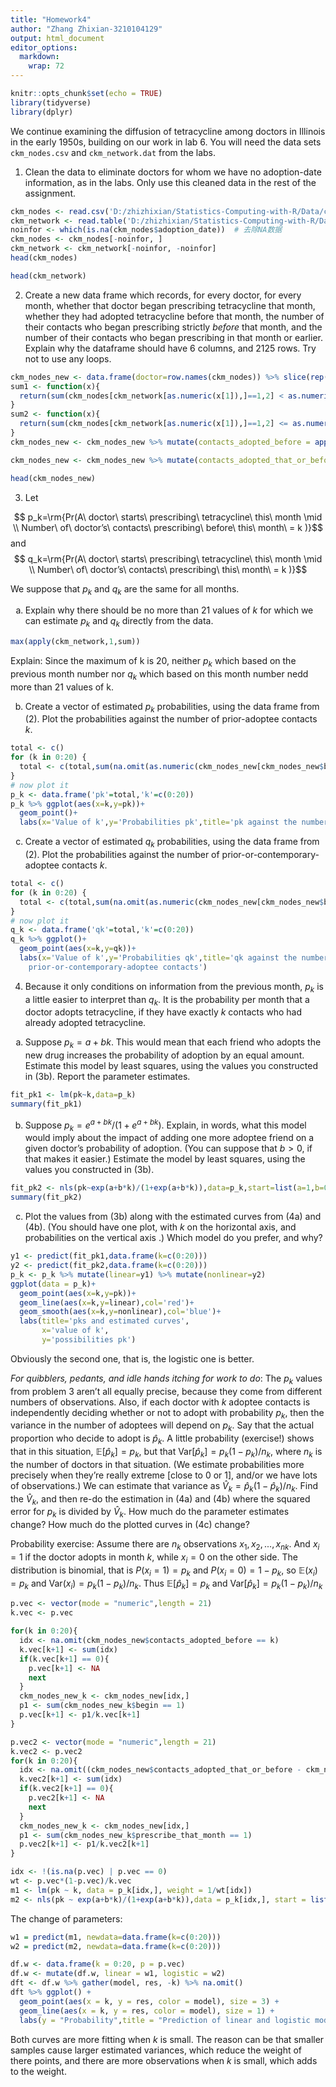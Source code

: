 ```yaml
---
title: "Homework4"
author: "Zhang Zhixian-3210104129"
output: html_document
editor_options: 
  markdown: 
    wrap: 72
---
```


```r
knitr::opts_chunk$set(echo = TRUE)
library(tidyverse)
library(dplyr)
```

We continue examining the diffusion of tetracycline among doctors in Illinois in the early 1950s, building on our work in lab 6.  You will need the data sets `ckm_nodes.csv` and `ckm_network.dat` from the labs.


1. Clean the data to eliminate doctors for whom we have no adoption-date information, as in the labs. Only use this cleaned data in the rest of the assignment.

```r
ckm_nodes <- read.csv('D:/zhizhixian/Statistics-Computing-with-R/Data/ckm_nodes.csv')
ckm_network <- read.table('D:/zhizhixian/Statistics-Computing-with-R/Data/ckm_network.dat')
noinfor <- which(is.na(ckm_nodes$adoption_date))  # 去除NA数据
ckm_nodes <- ckm_nodes[-noinfor, ]
ckm_network <- ckm_network[-noinfor, -noinfor]
head(ckm_nodes)
```

```r
head(ckm_network)
```

2. Create a new data frame which records, for every doctor, for every month, whether that doctor began prescribing tetracycline that month, whether they had adopted tetracycline before that month, the number of their contacts who began prescribing strictly _before_ that month, and the number of their contacts who began prescribing in that month or earlier.  Explain why the dataframe should have 6 columns, and 2125 rows.  Try not to use any loops.
```r
ckm_nodes_new <- data.frame(doctor=row.names(ckm_nodes)) %>% slice(rep(1:n(),each=17)) %>% mutate(month=rep(1:17,length.out=n())) %>% mutate(begin = as.numeric(ckm_nodes[doctor,2]==month)) %>% mutate(adopted_before = as.numeric(ckm_nodes[doctor,2]< month))
sum1 <- function(x){
  return(sum(ckm_nodes[ckm_network[as.numeric(x[1]),]==1,2] < as.numeric(x[2])))
}
sum2 <- function(x){
  return(sum(ckm_nodes[ckm_network[as.numeric(x[1]),]==1,2] <= as.numeric(x[2])))
}
ckm_nodes_new <- ckm_nodes_new %>% mutate(contacts_adopted_before = apply(ckm_nodes_new,1,sum1))

ckm_nodes_new <- ckm_nodes_new %>% mutate(contacts_adopted_that_or_before = apply(ckm_nodes_new,1,sum2))

head(ckm_nodes_new)
```

3.  Let

$$ p_k=\rm{Pr(A\ doctor\ starts\ prescribing\ tetracycline\ this\ month \mid 
    \\
    Number\ of\ doctor’s\ contacts\ prescribing\ before\ this\ month\ = k )}$$ 
and
$$ q_k=\rm{Pr(A\ doctor\ starts\ prescribing\ tetracycline\ this\ month \mid 
    \\
    Number\ of\ doctor’s\ contacts\ prescribing\ this\ month\ = k )}$$

We suppose that $p_k$ and $q_k$ are the same for all months.

a.  Explain why there should be no more than 21 values of $k$ for which we can estimate $p_k$ and $q_k$ directly from the data.
```r
max(apply(ckm_network,1,sum))
```
Explain:
Since the maximum of k is 20, neither $p_k$ which based on the previous month number nor $q_k$ which based on this month number nedd more than 21 values of k.


b.  Create a vector of estimated $p_k$ probabilities, using the data frame from (2). Plot the probabilities against the number of prior-adoptee contacts $k$.
```r
total <- c()
for (k in 0:20) {
  total <- c(total,sum(na.omit(as.numeric(ckm_nodes_new[ckm_nodes_new$begin==1,]$contacts_adopted_before==k)))/sum(na.omit(as.numeric(ckm_nodes_new$contacts_adopted_before==k))))
}
# now plot it
p_k <- data.frame('pk'=total,'k'=c(0:20))
p_k %>% ggplot(aes(x=k,y=pk))+
  geom_point()+
  labs(x='Value of k',y='Probabilities pk',title='pk against the number of prior-adoptee contacts')

```

c.  Create a vector of estimated $q_k$ probabilities, using the data frame from (2). Plot the probabilities against the number of prior-or-contemporary-adoptee contacts $k$.
```r
total <- c()
for (k in 0:20) {
  total <- c(total,sum(na.omit(as.numeric(ckm_nodes_new[ckm_nodes_new$begin==1,]$contacts_adopted_that_or_before==k)))/sum(na.omit(as.numeric(ckm_nodes_new$contacts_adopted_before==k))))
}
# now plot it
q_k <- data.frame('qk'=total,'k'=c(0:20))
q_k %>% ggplot()+
  geom_point(aes(x=k,y=qk))+
  labs(x='Value of k',y='Probabilities qk',title='qk against the number of
    prior-or-contemporary-adoptee contacts')

```

4.  Because it only conditions on information from the previous month, $p_k$ is a little easier to interpret than $q_k$. It is the probability per month that a doctor adopts tetracycline, if they have exactly $k$ contacts who had already adopted tetracycline.

a. Suppose $p_k = a + bk$. This would mean that each friend who adopts the new drug increases the probability of adoption by an equal amount. Estimate this model by least squares, using the values you constructed in (3b). Report the parameter estimates.
```r
fit_pk1 <- lm(pk~k,data=p_k)
summary(fit_pk1)
```

b.  Suppose $p_k = e^{a+bk}/(1 + e^{a+bk})$. Explain, in words, what this model would imply about the impact of adding one more adoptee friend on a given doctor's probability of adoption. (You can suppose that $b > 0$, if that makes it easier.) Estimate the model by least squares, using the values you constructed in (3b).
```r
fit_pk2 <- nls(pk~exp(a+b*k)/(1+exp(a+b*k)),data=p_k,start=list(a=1,b=0.5))
summary(fit_pk2)
```
    
c.  Plot the values from (3b) along with the estimated curves from (4a) and (4b). (You should have one plot, with $k$ on the horizontal axis, and probabilities on the vertical axis .) Which model do you prefer, and why?
```r
y1 <- predict(fit_pk1,data.frame(k=c(0:20)))
y2 <- predict(fit_pk2,data.frame(k=c(0:20)))
p_k <- p_k %>% mutate(linear=y1) %>% mutate(nonlinear=y2)
ggplot(data = p_k)+
  geom_point(aes(x=k,y=pk))+
  geom_line(aes(x=k,y=linear),col='red')+
  geom_smooth(aes(x=k,y=nonlinear),col='blue')+
  labs(title='pks and estimated curves',
       x='value of k',
       y='possibilities pk')
```
Obviously the second one, that is, the logistic one is better.
    
    
_For quibblers, pedants, and idle hands itching for work to do_: The $p_k$ values from problem 3 aren't all equally precise, because they come from different numbers of observations.  Also, if each doctor with $k$ adoptee contacts is independently deciding whether or not to adopt with probability $p_k$, then the variance in the number of adoptees will depend on $p_k$.  Say that the actual proportion who decide to adopt is $\hat{p}_k$.  A little probability (exercise!) shows that in this situation, $\mathbb{E}[\hat{p}_k] = p_k$, but that $\mathrm{Var}[\hat{p}_k] = p_k(1-p_k)/n_k$, where $n_k$ is the number of doctors in that situation.  (We estimate probabilities more precisely when they're really extreme [close to 0 or 1], and/or we have lots of observations.)  We can estimate that variance as $\hat{V}_k = \hat{p}_k(1-\hat{p}_k)/n_k$.  Find the $\hat{V}_k$, and then re-do the estimation in (4a) and (4b) where the squared error for $p_k$ is divided by $\hat{V}_k$.  How much do the parameter estimates change?  How much do the plotted curves in (4c) change?

Probability exercise:
Assume there are $n_k$ observations $x_1,x_2,...,x_{nk}$. And $x_i=1$ if the doctor adopts in month $k$, while $x_i=0$ on the other side. The distribution is binomial, that is $P(x_i=1)=p_k$ and $P(x_i=0)=1-p_k$, so $\mathbb{E}(x_i) = p_k$ and $\mathrm{Var}(x_i) = p_k(1-p_k)/n_k$. Thus $\mathbb{E}[\hat{p}_k] = p_k$ and $\mathrm{Var}[\hat{p}_k] = p_k(1-p_k)/n_k$

```r
p.vec <- vector(mode = "numeric",length = 21)
k.vec <- p.vec

for(k in 0:20){
  idx <- na.omit(ckm_nodes_new$contacts_adopted_before == k)
  k.vec[k+1] <- sum(idx)
  if(k.vec[k+1] == 0){
    p.vec[k+1] <- NA
    next
  }
  ckm_nodes_new_k <- ckm_nodes_new[idx,]
  p1 <- sum(ckm_nodes_new_k$begin == 1)
  p.vec[k+1] <- p1/k.vec[k+1]
}

p.vec2 <- vector(mode = "numeric",length = 21)
k.vec2 <- p.vec2
for(k in 0:20){
  idx <- na.omit((ckm_nodes_new$contacts_adopted_that_or_before - ckm_nodes_new$contacts_adopted_that_or_before) == k)
  k.vec2[k+1] <- sum(idx)
  if(k.vec2[k+1] == 0){
    p.vec2[k+1] <- NA
    next
  }
  ckm_nodes_new_k <- ckm_nodes_new[idx,]
  p1 <- sum(ckm_nodes_new_k$prescribe_that_month == 1)
  p.vec2[k+1] <- p1/k.vec2[k+1]
}

```

```r
idx <- !(is.na(p.vec) | p.vec == 0)
wt <- p.vec*(1-p.vec)/k.vec
m1 <- lm(pk ~ k, data = p_k[idx,], weight = 1/wt[idx])
m2 <- nls(pk ~ exp(a+b*k)/(1+exp(a+b*k)),data = p_k[idx,], start = list(a = 0, b = -0.2), weight = 1/wt[idx])

```

The change of parameters:

```r
w1 = predict(m1, newdata=data.frame(k=c(0:20)))
w2 = predict(m2, newdata=data.frame(k=c(0:20)))

df.w <- data.frame(k = 0:20, p = p.vec)
df.w <- mutate(df.w, linear = w1, logistic = w2)
dft <- df.w %>% gather(model, res, -k) %>% na.omit()
dft %>% ggplot() + 
  geom_point(aes(x = k, y = res, color = model), size = 3) +
  geom_line(aes(x = k, y = res, color = model), size = 1) +
  labs(y = "Probability",title = "Prediction of linear and logistic models with weight")
```

Both curves are more fitting when $k$ is small. The reason can be that smaller samples cause larger estimated variances, which reduce the weight of there points, and there are more observations when $k$ is small, which adds to the weight.







